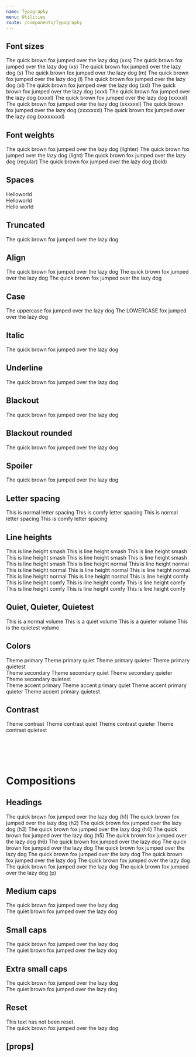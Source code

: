 ```yaml
---
name: Typography
menu: Utilities
route: /components/Typography
---
```



<PageTitle src="components/Typography" title="Typography" />

## Font sizes

<Playground>
  <Rhythm my={1} wrapper="div">
    <Typography size="xxs">The quick brown fox jumped over the lazy dog (xxs)</Typography>
  </Rhythm>
  <Rhythm my={1} wrapper="div">
    <Typography size="xs">The quick brown fox jumped over the lazy dog (xs)</Typography>
  </Rhythm>
  <Rhythm my={1} wrapper="div">
    <Typography size="s">The quick brown fox jumped over the lazy dog (s)</Typography>
  </Rhythm>
  <Rhythm my={1} wrapper="div">
    <Typography size="m">The quick brown fox jumped over the lazy dog (m)</Typography>
  </Rhythm>
  <Rhythm my={1} wrapper="div">
    <Typography size="l">The quick brown fox jumped over the lazy dog (l)</Typography>
  </Rhythm>
  <Rhythm my={1} wrapper="div">
    <Typography size="xl">The quick brown fox jumped over the lazy dog (xl)</Typography>
  </Rhythm>
  <Rhythm my={1} wrapper="div">
    <Typography size="xxl">The quick brown fox jumped over the lazy dog (xxl)</Typography>
  </Rhythm>
  <Rhythm my={1} wrapper="div">
    <Typography size="xxxl">The quick brown fox jumped over the lazy dog (xxxl)</Typography>
  </Rhythm>
  <Rhythm my={1} wrapper="div">
    <Typography size="xxxxl">The quick brown fox jumped over the lazy dog (xxxxl)</Typography>
  </Rhythm>
  <Rhythm my={1} wrapper="div">
    <Typography size="xxxxxl">The quick brown fox jumped over the lazy dog (xxxxxl)</Typography>
  </Rhythm>
  <Rhythm my={1} wrapper="div">
    <Typography size="xxxxxxl">The quick brown fox jumped over the lazy dog (xxxxxxl)</Typography>
  </Rhythm>
  <Rhythm my={1} wrapper="div">
    <Typography size="xxxxxxxl">The quick brown fox jumped over the lazy dog (xxxxxxxl)</Typography>
  </Rhythm>
  <Rhythm my={1} wrapper="div">
    <Typography size="xxxxxxxxl">The quick brown fox jumped over the lazy dog (xxxxxxxxl)</Typography>
  </Rhythm>
</Playground>

## Font weights

<Playground>
  <Rhythm my={1} wrapper="div">
    <Typography size="l" weight="lighter">
      The quick brown fox jumped over the lazy dog (lighter)
    </Typography>
  </Rhythm>
  <Rhythm my={1} wrapper="div">
    <Typography size="l" weight="light">
      The quick brown fox jumped over the lazy dog (light)
    </Typography>
  </Rhythm>
  <Rhythm my={1} wrapper="div">
    <Typography size="l" weight="regular">
      The quick brown fox jumped over the lazy dog (regular)
    </Typography>
  </Rhythm>
  <Rhythm my={1} wrapper="div">
    <Typography size="l" weight="bold">
      The quick brown fox jumped over the lazy dog (bold)
    </Typography>
  </Rhythm>
</Playground>

## Spaces

<Playground>
  <div>
    Hello<Typography variants={['space-before']}>world</Typography>
  </div>
  <div>
    <Typography variants={['space-after']}>Hello</Typography>world
  </div>
  <div>
    <Typography variants={['space-after', 'small-caps']}>Hello</Typography>
    <Typography variants={['space-before', 'xxl']}>world</Typography>
  </div>
</Playground>

## Truncated

<Playground>
  <Typography as="div" style={{ width: '140px' }} variants="truncated">
    The quick brown fox jumped over the lazy dog
  </Typography>
</Playground>

## Align

<Playground>
  <Typography align="left" as="div">
    The quick brown fox jumped over the lazy dog
  </Typography>
  <Typography align="center" as="div">
    The quick brown fox jumped over the lazy dog
  </Typography>
  <Typography align="right" as="div">
    The quick brown fox jumped over the lazy dog
  </Typography>
</Playground>

## Case

<Playground>
  <Typography as="div" variants="uppercase">
    The uppercase fox jumped over the lazy dog
  </Typography>
  <Typography as="div" variants="lowercase">
    The LOWERCASE fox jumped over the lazy dog
  </Typography>
</Playground>

## Italic

<Playground>
  <Typography variants="italic">The quick brown fox jumped over the lazy dog</Typography>
</Playground>

## Underline

<Playground>
  <Typography variants="underline">The quick brown fox jumped over the lazy dog</Typography>
</Playground>

## Blackout

<Playground>
  <Typography variants="blackout">The quick brown fox jumped over the lazy dog</Typography>
</Playground>

## Blackout rounded

<Playground>
  <Typography variants="blackout-rounded">The quick brown fox jumped over the lazy dog</Typography>
</Playground>

## Spoiler

<Playground>
  <Typography variants="spoiler">The quick brown fox jumped over the lazy dog</Typography>
</Playground>

## Letter spacing

<Playground>
  <Typography as="div">This is normal letter spacing</Typography>
  <Typography as="div" variants="letter-spacing-comfy">
    This is comfy letter spacing
  </Typography>
  <Typography as="div" variants="uppercase">
    This is normal letter spacing
  </Typography>
  <Typography as="div" variants={['letter-spacing-comfy', 'uppercase']}>
    This is comfy letter spacing
  </Typography>
</Playground>

## Line heights

<Playground>
  <Rhythm my={2} style={{ maxWidth: '400px' }}>
    <Typography as="div" variants="line-height-smash">
      This is line height smash This is line height smash This is line height smash This is line height smash This is
      line height smash This is line height smash This is line height smash
    </Typography>
    <Typography as="div" variants="line-height-normal">
      This is line height normal This is line height normal This is line height normal This is line height normal This
      is line height normal This is line height normal This is line height normal
    </Typography>
    <Typography as="div" variants="line-height-comfy">
      This is line height comfy This is line height comfy This is line height comfy This is line height comfy This is
      line height comfy This is line height comfy This is line height comfy
    </Typography>
  </Rhythm>
</Playground>

## Quiet, Quieter, Quietest

<Playground>
  <Typography as="div">This is a normal volume</Typography>
  <Typography as="div" volume="quiet">
    This is a quiet volume
  </Typography>
  <Typography as="div" volume="quieter">
    This is a quieter volume
  </Typography>
  <Typography as="div" volume="quietest">
    This is the quietest volume
  </Typography>
</Playground>

## Colors

<Playground>
  <ThemeWrapper>
    <Typography as="div" color="primary">
      Theme primary
    </Typography>
    <Typography as="div" color="primary" volume="quiet">
      Theme primary quiet
    </Typography>
    <Typography as="div" color="primary" volume="quieter">
      Theme primary quieter
    </Typography>
    <Typography as="div" color="primary" volume="quietest">
      Theme primary quietest
    </Typography>
    <br />
    <Typography as="div" color="secondary">
      Theme secondary
    </Typography>
    <Typography as="div" color="secondary" volume="quiet">
      Theme secondary quiet
    </Typography>
    <Typography as="div" color="secondary" volume="quieter">
      Theme secondary quieter
    </Typography>
    <Typography as="div" color="secondary" volume="quietest">
      Theme secondary quietest
    </Typography>
    <br />
    <Typography as="div" color="accent-primary">
      Theme accent primary
    </Typography>
    <Typography as="div" color="accent-primary" volume="quiet">
      Theme accent primary quiet
    </Typography>
    <Typography as="div" color="accent-primary" volume="quieter">
      Theme accent primary quieter
    </Typography>
    <Typography as="div" color="accent-primary" volume="quietest">
      Theme accent primary quietest
    </Typography>
  </ThemeWrapper>
</Playground>

## Contrast

<Playground>
  <ThemeWrapper contrast>
    <Typography as="div" color="contrast">
      Theme contrast
    </Typography>
    <Typography as="div" color="contrast" volume="quiet">
      Theme contrast quiet
    </Typography>
    <Typography as="div" color="contrast" volume="quieter">
      Theme contrast quieter
    </Typography>
    <Typography as="div" color="contrast" volume="quietest">
      Theme contrast quietest
    </Typography>
  </ThemeWrapper>
</Playground>

# <br />

# Compositions

## Headings

<Playground>
  <Rhythm my={2}>
    <Typography heading="h1">The quick brown fox jumped over the lazy dog (h1)</Typography>
    <Typography heading="h2">The quick brown fox jumped over the lazy dog (h2)</Typography>
    <Typography heading="h3">The quick brown fox jumped over the lazy dog (h3)</Typography>
    <Typography heading="h4">The quick brown fox jumped over the lazy dog (h4)</Typography>
    <Typography heading="h5">The quick brown fox jumped over the lazy dog (h5)</Typography>
    <Typography heading="h6">The quick brown fox jumped over the lazy dog (h6)</Typography>
    <Typography heading="p">
      The quick brown fox jumped over the lazy dog The quick brown fox jumped over the lazy dog The quick brown fox
      jumped over the lazy dog The quick brown fox jumped over the lazy dog The quick brown fox jumped over the lazy dog
      The quick brown fox jumped over the lazy dog The quick brown fox jumped over the lazy dog The quick brown fox
      jumped over the lazy dog (p)
    </Typography>
  </Rhythm>
</Playground>

## Medium caps

<Playground>
  <Typography variants={['medium-caps']}>The quick brown fox jumped over the lazy dog</Typography>
</Playground>

<div style="height: 50px" />

<Playground>
  <Typography variants={['medium-caps']} volume="quiet">
    The quiet brown fox jumped over the lazy dog
  </Typography>
</Playground>

## Small caps

<Playground>
  <Typography variants={['small-caps']}>The quick brown fox jumped over the lazy dog</Typography>
</Playground>

<div style="height: 50px" />

<Playground>
  <Typography variants={['small-caps']} volume="quiet">
    The quiet brown fox jumped over the lazy dog
  </Typography>
</Playground>

## Extra small caps

<Playground>
  <Typography variants={['xsmall-caps']}>The quick brown fox jumped over the lazy dog</Typography>
</Playground>

<div style="height: 50px" />

<Playground>
  <Typography variants={['xsmall-caps']} volume="quiet">
    The quiet brown fox jumped over the lazy dog
  </Typography>
</Playground>

## Reset

<Playground>
  <div
    style={{
      fontSize: '14px',
      fontWeight: 'bold',
      fontStyle: 'italic',
      letterSpacing: '1.5px',
      textTransform: 'uppercase',
    }}
  >
    <div>This text has not been reset.</div>
    <Typography variants={['reset']}>The quick brown fox jumped over the lazy dog</Typography>
  </div>
</Playground>

## \[props\]

<Props of={Typography} />
